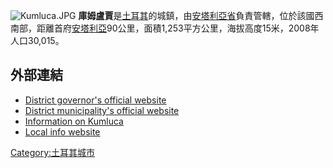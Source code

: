 [[File:Kumluca.JPG|thumb]]
'''庫姆盧賈'''是[[土耳其|土耳其]]的城鎮，由[[安塔利亞省|安塔利亞省]]負責管轄，位於該國西南部，距離首府[[安塔利亞|安塔利亞]]90公里，面積1,253平方公里，海拔高度15米，2008年人口30,015。

==外部連結==
* [http://www.kumluca.gov.tr/ District governor's official website] {{Wayback|url=http://www.kumluca.gov.tr/ |date=20090220234656 }} {{tr icon}}
* [http://www.kumluca-bld.gov.tr/ District municipality's official website] {{Wayback|url=http://www.kumluca-bld.gov.tr/ |date=20051025105658 }} {{tr icon}}
* [https://web.archive.org/web/20060422024155/http://www.antalyacity.info/kumluca.php Information on Kumluca]
* [http://www.kumluca.net/ Local info website] {{Wayback|url=http://www.kumluca.net/ |date=20220331182350 }} {{tr icon}}

{{Turkey-geo-stub}}
[[Category:土耳其城市|Category:土耳其城市]]